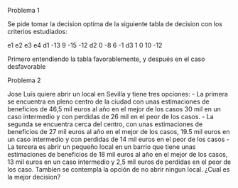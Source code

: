 Problema 1

Se pide tomar la decision optima de la siguiente tabla de decision con los criterios estudiados:
  
  e1 e2  e3  e4
d1 -13  9 -15 -12
d2   0 -8   6  -1
d3   1  0  10 -12

Primero entendiendo la tabla favorablemente, y después en el caso desfavorable

Problema 2

Jose Luis quiere abrir un local en Sevilla y tiene tres opciones:
- La primera se encuentra en pleno centro de la ciudad con unas estimaciones de beneficios de 46,5 mil euros al año en el mejor de los casos 30 mil en un caso intermedio y con perdidas de 26 mil en el peor de los casos.
- La segunda se encuentra cerca del centro, con unas estimaciones de beneficios de 27 mil euros al año en el mejor de los casos, 19.5 mil euros en un caso intermedio y con perdidas de 14 mil euros en el peor de los casos
- La tercera es abrir un pequeño local en un barrio que tiene unas estimaciones de beneficios de 18 mil euros al año en el mejor de los casos, 13 mil euros en un caso intermedio y 2,5 mil euros de perdidas en el peor de los caso.
Tambien se contempla la opción de no abrir ningun local.
¿Cual es la mejor decision?
